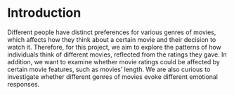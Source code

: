 # Introduction

Different people have distinct preferences for various genres of movies, which affects how they think about a certain movie and their decision to watch it. Therefore, for this project, we aim to explore the patterns of how individuals think of different movies, reflected from the ratings they gave. In addition, we want to examine whether movie ratings could be affected by certain movie features, such as movies’ length. We are also curious to investigate whether different genres of movies evoke different emotional responses.
